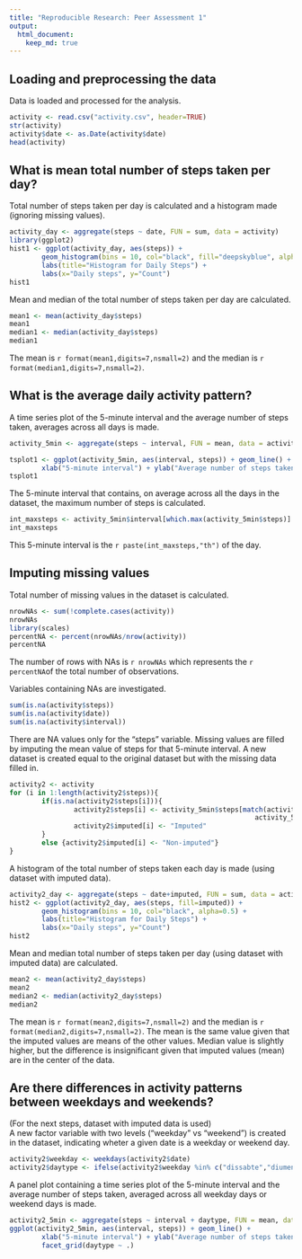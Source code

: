 ```yaml
---
title: "Reproducible Research: Peer Assessment 1"
output: 
  html_document:
    keep_md: true
---
```



## Loading and preprocessing the data
Data is loaded and processed for the analysis.
```r
activity <- read.csv("activity.csv", header=TRUE)
str(activity)
activity$date <- as.Date(activity$date)
head(activity)
```

## What is mean total number of steps taken per day?
Total number of steps taken per day is calculated and a histogram made (ignoring missing values).
```r
activity_day <- aggregate(steps ~ date, FUN = sum, data = activity)
library(ggplot2)
hist1 <- ggplot(activity_day, aes(steps)) + 
        geom_histogram(bins = 10, col="black", fill="deepskyblue", alpha=0.5) + 
        labs(title="Histogram for Daily Steps") +
        labs(x="Daily steps", y="Count")
hist1
```    

Mean and median of the total number of steps taken per day are calculated.
```r
mean1 <- mean(activity_day$steps)
mean1
median1 <- median(activity_day$steps)
median1
```
The mean is `r format(mean1,digits=7,nsmall=2)` and the median is `r format(median1,digits=7,nsmall=2)`.

## What is the average daily activity pattern?
A time series plot of the 5-minute interval and the average number of steps taken, averages across all days is made.
```r
activity_5min <- aggregate(steps ~ interval, FUN = mean, data = activity)

tsplot1 <- ggplot(activity_5min, aes(interval, steps)) + geom_line() +
        xlab("5-minute interval") + ylab("Average number of steps taken")
tsplot1
```

The 5-minute interval that contains, on average across all the days in the dataset, the maximum number of steps is calculated.
```r
int_maxsteps <- activity_5min$interval[which.max(activity_5min$steps)]
int_maxsteps
```

This 5-minute interval is the `r paste(int_maxsteps,"th")` of the day.
 
## Imputing missing values
Total number of missing values in the dataset is calculated.
```r
nrowNAs <- sum(!complete.cases(activity))
nrowNAs
library(scales)
percentNA <- percent(nrowNAs/nrow(activity))
percentNA
```
The number of rows with NAs is `r nrowNAs` which represents the `r percentNA`of the total number of observations.

Variables containing NAs are investigated.
```r
sum(is.na(activity$steps))
sum(is.na(activity$date))
sum(is.na(activity$interval))
```
There are NA values only for the "steps" variable. Missing values are filled by imputing the mean value of steps for that 5-minute interval. A new dataset is created equal to the original dataset but with the missing data filled in.
```r
activity2 <- activity
for (i in 1:length(activity2$steps)){
        if(is.na(activity2$steps[i])){
                activity2$steps[i] <- activity_5min$steps[match(activity2$interval[i],
                                                             activity_5min$interval)]
                activity2$imputed[i] <- "Imputed"
        }
        else {activity2$imputed[i] <- "Non-imputed"}
}
```

A histogram of the total number of steps taken each day is made (using dataset with imputed data).
```r
activity2_day <- aggregate(steps ~ date+imputed, FUN = sum, data = activity2)
hist2 <- ggplot(activity2_day, aes(steps, fill=imputed)) + 
        geom_histogram(bins = 10, col="black", alpha=0.5) + 
        labs(title="Histogram for Daily Steps") +
        labs(x="Daily steps", y="Count")
hist2
```

Mean and median total number of steps taken per day (using dataset with imputed data) are calculated.
```r
mean2 <- mean(activity2_day$steps)
mean2
median2 <- median(activity2_day$steps)     
median2
```
The mean is `r format(mean2,digits=7,nsmall=2)` and the median is `r format(median2,digits=7,nsmall=2)`. The mean is the same value given that the imputed values are means of the other values. Median value is slightly higher, but the difference is insignificant given that imputed values (mean) are in the center of the data.

## Are there differences in activity patterns between weekdays and weekends?
(For the next steps, dataset with imputed data is used)  
A new factor variable with two levels ("weekday" vs "weekend") is created in the dataset, indicating wheter a given date is a weekday or weekend day.
```r
activity2$weekday <- weekdays(activity2$date) 
activity2$daytype <- ifelse(activity2$weekday %in% c("dissabte","diumenge"), "weekend", "weekday")
```
A panel plot containing a time series plot of the 5-minute interval and the average number of steps taken, averaged across all weekday days or weekend days is made.
```r
activity2_5min <- aggregate(steps ~ interval + daytype, FUN = mean, data = activity2)
ggplot(activity2_5min, aes(interval, steps)) + geom_line() +
        xlab("5-minute interval") + ylab("Average number of steps taken") +
        facet_grid(daytype ~ .) 
```
